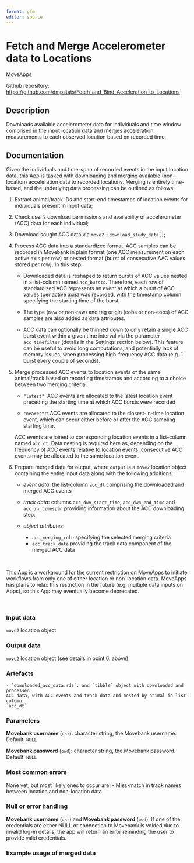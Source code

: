 ```yaml
---
format: gfm
editor: source
---
```


# Fetch and Merge Accelerometer data to Locations

MoveApps

Github repository: <https://github.com/dmpstats/Fetch_and_Bind_Acceleration_to_Locations>

## Description

Downloads available accelerometer data for individuals and time window comprised
in the input location data and merges acceleration measurements to each observed
location based on recorded time.

## Documentation

Given the individuals and time-span of recorded events in the input location
data, this App is tasked with downloading and merging available (non-location)
acceleration data to recorded locations. Merging is entirely time-based, and the
underlying data processing can be outlined as follows:

1. Extract animal/track IDs and start-end timestamps of location events for
individuals present in input data;

2. Check user's download permissions and availability of accelerometer (ACC) data
for each individual;

3. Download sought ACC data via `move2::download_study_data()`;

4. Process ACC data into a standardized format. ACC samples can be recorded in
Movebank in plain format (one ACC measurement on each active axis per row) or
nested format (burst of consecutive AAC values stored per row). In this step:

    - Downloaded data is reshaped to return bursts of ACC values nested in a
    list-column named `acc_bursts`. Therefore, each row of standardized ACC
    represents an event at which a burst of ACC values (per active axis) was
    recorded, with the timestamp column specifying the starting time of the burst.
  
    - The type (raw or non-raw) and tag origin (eobs or non-eobs) of ACC samples 
    are also added as data attributes. 
  
    - ACC data can optionally be thinned down to only retain a single ACC burst
    event within a given time interval via the parameter `acc_timefilter` (details
    in the Settings section below). This feature can be useful to avoid long
    computations, and potentially lack of memory issues, when processing
    high-frequency ACC data (e.g. 1 burst every couple of seconds).


5. Merge processed ACC events to location events of the same animal/track based
on recording timestamps and according to a choice between two merging criteria:

    - `"latest"`: ACC events are allocated to the latest location event preceding 
    the starting time at which ACC bursts were recorded
  
    - `"nearest"`: ACC events are allocated to the closest-in-time location event, 
    which can occur either before or after the ACC sampling starting time.
    
    ACC events are joined to corresponding location events in a list-column
    named `acc_dt`. Data nesting is required here as, depending on the frequency
    of ACC events relative to location events, consecutive ACC events may be
    allocated to the same location event.


6. Prepare merged data for output, where `output` is a `move2` location object
containing the entire input data along with the following additions:

    - *event data*: the list-column `acc_dt` comprising the downloaded and merged 
    ACC events
    
    - *track data*: columns `acc_dwn_start_time`, `acc_dwn_end_time` and 
    `acc_in_timespan` providing information about the ACC downloading step.
    
    - *object attributes*: 
        - `acc_merging_rule` specifying the selected merging criteria
        - `acc_track_data` providing the track data component of the merged 
        ACC data



<br />

::: {.callout-note}
This App is a workaround for the current restriction on MoveApps to
initiate workflows from only one of either location or non-location data.
MoveApps has plans to relax this restriction in the future (e.g. multiple data
inputs on Apps), so this App may eventually become deprecated.
:::

<br />


### Input data

`move2` location object


### Output data

`move2` location object (see details in point 6. above)




### Artefacts

    - `downloaded_acc_data.rds`: and `tibble` object with downloaded and processed
    ACC data, with ACC events and track data and nested by animal in list-column
    `acc_dt`


### Parameters

**Movebank username** (`usr`): character string, the Movebank username. Default: `NULL`

**Movebank password** (`pwd`): character string, the Movebank password. Default: `NULL`


### Most common errors

None yet, but most likely ones to occur are:
- Miss-match in track names between location and non-location data

<!-- *Please describe shortly what most common errors of the App can be, how they occur and best ways of solving them.* -->

### Null or error handling

**Movebank username** (`usr`) and **Movebank password** (`pwd`): If one of the
credentials are either NULL or connection to Movebank is voided due to invalid
log-in details, the app will return an error reminding the user to provide valid
credentials.



### Example usage of merged data


